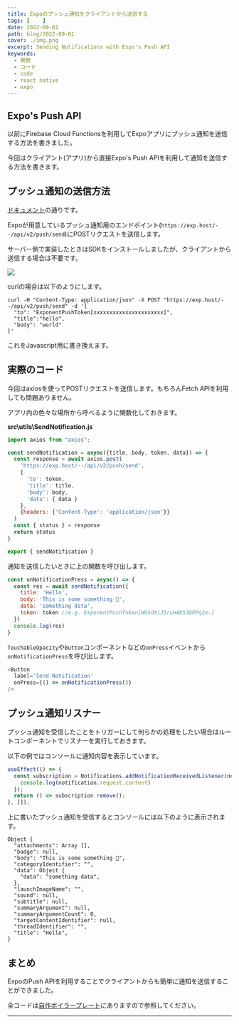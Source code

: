 ```yaml
---
title: Expoのプッシュ通知をクライアントから送信する
tags: [    ]
date: 2022-09-01
path: blog/2022-09-01
cover: ./img.png
excerpt: Sending Notifications with Expo's Push API
keywords:
  - 開発
  - コード
  - code
  - react native
  - expo
---
```


## Expo's Push API

<Link to="/blog/2021-04-08">以前</Link>にFirebase Cloud Functionsを利用してExpoアプリにプッシュ通知を送信する方法を書きました。

今回はクライアント(アプリ)から直接Expo's Push APIを利用して通知を送信する方法を書きます。

## プッシュ通知の送信方法

[ドキュメント](https://docs.expo.dev/push-notifications/sending-notifications/#http2-api)の通りです。

Expoが用意しているプッシュ通知用のエンドポイント(`https://exp.host/--/api/v2/push/send`)にPOSTリクエストを送信します。

サーバー側で実装したときはSDKをインストールしましたが、クライアントから送信する場合は不要です。

![](./img1.jpg)

curlの場合は以下のようにします。

```
curl -H "Content-Type: application/json" -X POST "https://exp.host/--/api/v2/push/send" -d '{
  "to": "ExponentPushToken[xxxxxxxxxxxxxxxxxxxxxx]",
  "title":"hello",
  "body": "world"
}'
```

これをJavascript用に書き換えます。

## 実際のコード

今回はaxiosを使ってPOSTリクエストを送信します。もちろんFetch APIを利用しても問題ありません。

アプリ内の色々な場所から呼べるように関数化しておきます。

**src\utils\SendNotification.js**

```javascript
import axios from "axios";

const sendNotification = async({title, body, token, data}) => {
  const response = await axios.post(
    'https://exp.host/--/api/v2/push/send',
    {
      'to': token,
      'title': title,
      'body': body,
      'data': { data }
    },
    {headers: {'Content-Type': 'application/json'}}
  )
  const { status } = response
  return status
}

export { sendNotification }
```

通知を送信したいときに上の関数を呼び出します。

```javascript
const onNotificationPress = async() => {
  const res = await sendNotification({
    title: 'Hello',
    body: 'This is some something 👋',
    data: 'something data',
    token: token //e.g. ExponentPushToken[WGSdXiJ5rLHAK53DRPq2x-]
  })
  console.log(res)
}
```

`TouchableOpacity`や`Button`コンポーネントなどの`onPress`イベントから`onNotificationPress`を呼び出します。

```javascript
<Button
  label='Send Notification'
  onPress={() => onNotificationPress()}
/>
```

## プッシュ通知リスナー

プッシュ通知を受信したことをトリガーにして何らかの処理をしたい場合はルートコンポーネントでリスナーを実行しておきます。

以下の例ではコンソールに通知内容を表示しています。

```javascript
useEffect(() => {
  const subscription = Notifications.addNotificationReceivedListener(notification => {
    console.log(notification.request.content)
  });
  return () => subscription.remove();
}, []);
```

上に書いたプッシュ通知を受信するとコンソールには以下のように表示されます。

```
Object {
  "attachments": Array [],
  "badge": null,
  "body": "This is some something 👋",
  "categoryIdentifier": "",
  "data": Object {
    "data": "something data",
  },
  "launchImageName": "",
  "sound": null,
  "subtitle": null,
  "summaryArgument": null,
  "summaryArgumentCount": 0,
  "targetContentIdentifier": null,
  "threadIdentifier": "",
  "title": "Hello",
}
```

## まとめ

ExpoのPush APIを利用することでクライアントからも簡単に通知を送信することができました。

全コードは[自作ボイラープレート](https://github.com/kiyohken2000/ReactNative-Expo-Firebase-Boilerplate-v2)にありますので参照してください。

---